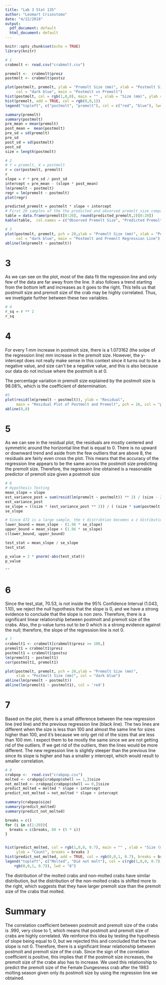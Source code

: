 ```yaml
---
title: "Lab 3 Stat 135"
author: "Leomart Crisostomo"
date: "4/22/2018"
output:
  pdf_document: default
  html_document: default
---
```


```r
knitr::opts_chunk$set(echo = TRUE)
library(knitr)
```

```r
# 1
crabmolt <- read.csv("crabmolt.csv")

premolt <-  crabmolt$presz
postmolt <- crabmolt$postsz

plot(postmolt, premolt, ylab = "Premolt Size (mm)", xlab = "Postmolt Size (mm)", 
     col = "dark blue", main = "Postmolt vs Premolt")
hist(postmolt, col = rgb(1,0,0), main = "" , xlab = "Size (mm)", ylab = "Count")
hist(premolt, add = TRUE, col = rgb(0,0,1))
legend("topleft", c("postmolt", "premolt"), col = c("red", "blue"), lwd = "15")

summary(premolt)
summary(postmolt)
pre_mean = mean(premolt)
post_mean =  mean(postmolt)
pre_sd = sd(premolt)
pre_sd
post_sd = sd(postmolt)
post_sd
size = length(postmolt)
```

```r
# 2
# Y = premolt, X = postmolt
r = cor(postmolt, premolt)
r
slope = r * pre_sd / post_sd
intercept = pre_mean - (slope * post_mean)
lm(premolt ~ postmolt)
regr = lm(premolt ~ postmolt)
plot(regr)

predicted_premolt = postmolt * slope + intercept
# First 20 samples of the the predicted and observed premolt size comparison
table = data.frame(premolt[0:20], round(predicted_premolt,2)[0:20])
kable(table,  col.names = c("Observed Premolt Size", "Predicted Premolt Size"))
```


```r
# 3
plot(postmolt, premolt, pch = 20,ylab = "Premolt Size (mm)", xlab = "Postmolt Size (mm)", 
     col = "dark blue", main = "Postmolt and Premolt Regression Line")
abline(lm(premolt ~ postmolt))

```

# 3
As we can see on the plot, most of the data fit the regression line and 
only few of the data are far away from the line. It also follows a trend 
starting from the bottom left and increases as it goes to the right. 
This tells us that postmolt size and premolt size of the crab may be 
highly correlated. Thus, we invetigate further between these two variables.

```r
# 4
r_sq = r ** 2
r_sq
```

# 4
For every 1 mm increase in postmolt size, there is a 1.073162 
(the solpe of the regression line) mm increase in the premolt size. 
However, the y-intercept does not really make sense in this context 
since it turns out to be a negative value, and size can't be a negative value, 
and this is also because our data do not incluse where the postmolt is at 0.

The percentage variation in premolt size explained by the postmolt 
size is 98.08%, which is the coefficient of determination.

```r
#5
plot(resid(lm(premolt ~ postmolt)), ylab = "Residual", 
     main = "Residual Plot of Postmolt and Premolt", pch = 16, col = "purple")
abline(0,0)
```

# 5
As we can see in the residual plot, the residuals are mostly centered and 
symmetric around the horizontal line that is equal to 0. There is no 
upward or downward trend and aside from the few outliers that are above 8, 
the residuals are fairly even cross the plot. This means that the accuracy 
of the regression line appears to be the same across the postmolt size 
predicting the premolt size. Therefore, the regression line obtained is a 
reasonable predictor of premolt size given a postmolt size

```r
# 6
# Hypothesis Testing
mean_slope = slope
est_variance_post = sum(resid(lm(premolt ~ postmolt)) ** 2) / (size - 2)
est_variance_post
se_slope = ((size * (est_variance_post ** 2)) / ( (size * sum(postmolt **2)) - (sum(postmolt)) ** 2 )) ** (1/2)
se_slope

# Since 472 is a large sample, the t distribtion becomes a z distibution and the 95% Confidence Interval would be
lower_bound = mean_slope - (1.96 * se_slope)
upper_bound = mean_slope + (1.96 * se_slope)
c(lower_bound, upper_bound)

test_stat = mean_slope / se_slope
test_stat

p_value = 2 * pnorm(-abs(test_stat))
p_value

""
```
# 6

Since the test_stat, 70.53, is not inside the 95% Confidence Interval 
(1.043, 1.10), we reject the null hypothesis that the slope is 0,
and we have a strong evidence to conclude that the slope is non zero.
Therefore, there is a significant linear relationship between postmolt 
and premolt size of the crabs.
Also, the p-value turns out to be 0 which is a strong evidence against
the null; therefore, the slope of the regression line is not 0.

```r

# 7 
crabmolt1 <- crabmolt[crabmolt$presz >= 100,]
premolt1 = crabmolt1$presz
postmolt1 = crabmolt1$postsz
lm(premolt1 ~ postmolt1)
cor(postmolt1, premolt1)

plot(postmolt, premolt, pch = 20,ylab = "Premolt Size (mm)", 
     xlab = "Postmolt Size (mm)", col = "dark blue")
abline(lm(premolt ~ postmolt))
abline(lm(premolt1 ~ postmolt1), col = 'red')

```

# 7
Based on the plot, there is a small difference between the new regression 
line (red line) and the previous regression line (black line). 
The two lines are different when the size is less than 100 and almost 
the same line for sizes higher than 100, and it's because we only get rid 
of the sizes that are less than 100 mm. I expect them to be mostly the 
same since we are not getting rid of the outliers. If we get rid of the 
outliers, then the lines would be more different.
The new regression line is slightly steeper than the previous line since its
slope is higher and has a smaller y intercept, which would result to smaller
correlation.

```r
# 8
crabpop <-  read.csv("crabpop.csv")
molted <- crabpop[crabpop$shell == 1,]$size
not_molted <- crabpop[crabpop$shell == 0,]$size
predict_molted = molted * slope + intercept
predict_not_molted = not_molted * slope + intercept

summary(crabpop$size)
summary(predict_molted)
summary(predict_not_molted)

breaks = c()
for (i in c(1:20)){
  breaks = c(breaks, 60 + (5 * i))
}


hist(predict_molted, col = rgb(1,0,0, 0.7), main = "" , xlab = "Size (mm)",
     ylab = "Count", breaks = breaks )
hist(predict_not_molted, add = TRUE, col = rgb(0,0,1, 0.7), breaks = breaks)
legend("topleft", c("Molted", "Did not molt"), col = c(rgb(1,0,0, 0.7),
    rgb(0,0,1, 0.7)), lwd = "8")
```


The distribution of the molted crabs and non-molted crabs have similar distribution, 
but the distribution of the non-molted crabs is shifted more to the right, which suggests
that they have larger premolt size than the premolt size of the crabs that molted.




# Summary
The correlation coefficient between postmolt and premolt size of the 
crabs is .990, very close to 1, which means that postmolt and 
premolt size of crabs are highly correlated. We reinforce this idea by testing 
the hypothesis of slope being equal to 0, but we rejected this and concluded 
that the true slope is not 0. Therefore, there is a significant linear
relationship between postmolt and premolt size of the crab. Since the sign of the
correlation coefficient is positive, this implies that if the postmolt size increases, 
the premolt size of the crabe also has to increase. We used this relationship to 
predict the premolt size of the Female Dungesness crab after the 1983 molting season 
given only its postmolt size by using the regression line we obtained.





